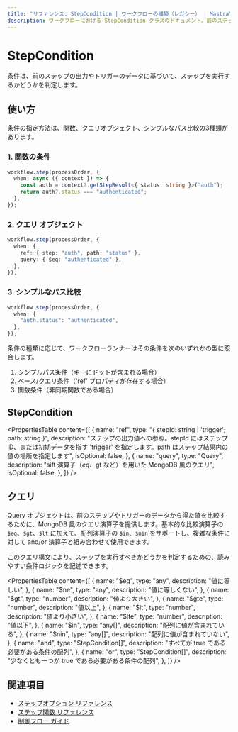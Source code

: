 ```yaml
---
title: "リファレンス: StepCondition | ワークフローの構築（レガシー） | Mastra"
description: ワークフローにおける StepCondition クラスのドキュメント。前のステップの出力やトリガー データに基づいて、ステップを実行すべきかどうかを判断します。
---
```


# StepCondition

条件は、前のステップの出力やトリガーのデータに基づいて、ステップを実行するかどうかを判定します。

## 使い方

条件の指定方法は、関数、クエリオブジェクト、シンプルなパス比較の3種類があります。

### 1. 関数の条件

```typescript copy showLineNumbers
workflow.step(processOrder, {
  when: async ({ context }) => {
    const auth = context?.getStepResult<{ status: string }>("auth");
    return auth?.status === "authenticated";
  },
});
```


### 2. クエリ オブジェクト

```typescript copy showLineNumbers
workflow.step(processOrder, {
  when: {
    ref: { step: "auth", path: "status" },
    query: { $eq: "authenticated" },
  },
});
```


### 3. シンプルなパス比較

```typescript copy showLineNumbers
workflow.step(processOrder, {
  when: {
    "auth.status": "authenticated",
  },
});
```

条件の種類に応じて、ワークフローランナーはその条件を次のいずれかの型に照合します。

1. シンプルパス条件（キーにドットが含まれる場合）
2. ベース/クエリ条件（&#39;ref&#39; プロパティが存在する場合）
3. 関数条件（非同期関数である場合）


## StepCondition

<PropertiesTable
  content={[
    {
      name: "ref",
      type: "{ stepId: string | 'trigger'; path: string }",
      description:
        "ステップの出力値への参照。stepId にはステップ ID、または初期データを指す 'trigger' を指定します。path はステップ結果内の値の場所を指定します",
      isOptional: false,
    },
    {
      name: "query",
      type: "Query<any>",
      description: "sift 演算子（$eq、$gt など）を用いた MongoDB 風のクエリ",
      isOptional: false,
    },
  ]}
/>

## クエリ

Query オブジェクトは、前のステップやトリガーのデータから得た値を比較するために、MongoDB 風のクエリ演算子を提供します。基本的な比較演算子の `$eq`、`$gt`、`$lt` に加えて、配列演算子の `$in`、`$nin` をサポートし、複雑な条件に対して and/or 演算子と組み合わせて使用できます。

このクエリ構文により、ステップを実行すべきかどうかを判定するための、読みやすい条件ロジックを記述できます。

<PropertiesTable
  content={[
    {
      name: "$eq",
      type: "any",
      description: "値に等しい",
    },
    {
      name: "$ne",
      type: "any",
      description: "値に等しくない",
    },
    {
      name: "$gt",
      type: "number",
      description: "値より大きい",
    },
    {
      name: "$gte",
      type: "number",
      description: "値以上",
    },
    {
      name: "$lt",
      type: "number",
      description: "値より小さい",
    },
    {
      name: "$lte",
      type: "number",
      description: "値以下",
    },
    {
      name: "$in",
      type: "any[]",
      description: "配列に値が含まれている",
    },
    {
      name: "$nin",
      type: "any[]",
      description: "配列に値が含まれていない",
    },
    {
      name: "and",
      type: "StepCondition[]",
      description: "すべてが true である必要がある条件の配列",
    },
    {
      name: "or",
      type: "StepCondition[]",
      description: "少なくとも一つが true である必要がある条件の配列",
    },
  ]}
/>

## 関連項目

- [ステップオプション リファレンス](./step-options.mdx)
- [ステップ関数 リファレンス](./step-function.mdx)
- [制御フロー ガイド](../../docs/workflows-legacy/control-flow.mdx)